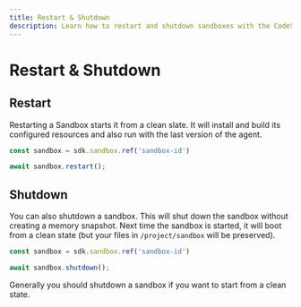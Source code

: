 ```yaml
---
title: Restart & Shutdown
description: Learn how to restart and shutdown sandboxes with the CodeSandbox SDK.
---
```


# Restart & Shutdown

## Restart

Restarting a Sandbox starts it from a clean slate. It will install and build its configured resources and also run with the last version of the agent.

```ts
const sandbox = sdk.sandbox.ref('sandbox-id')

await sandbox.restart();
```

## Shutdown

You can also shutdown a sandbox. This will shut down the sandbox without creating a memory snapshot. Next time the sandbox is started, it will boot from a clean state (but your files in `/project/sandbox` will be preserved).

```ts
const sandbox = sdk.sandbox.ref('sandbox-id')

await sandbox.shutdown();
```

Generally you should shutdown a sandbox if you want to start from a clean state.
